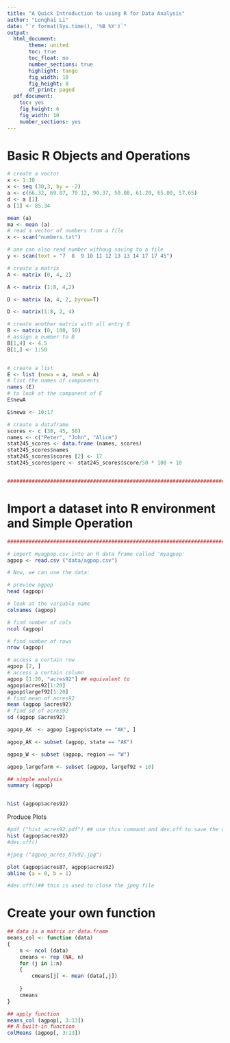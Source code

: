 ```yaml
---
title: "A Quick Introduction to using R for Data Analysis"
author: "Longhai Li"
date: "`r format(Sys.time(), '%B %Y')`"
output:
  html_document:
       theme: united
       toc: true
       toc_float: no
       number_sections: true
       highlight: tango
       fig_width: 10
       fig_height: 8
       df_print: paged
  pdf_document:
    toc: yes
    fig_height: 6
    fig_width: 10
    number_sections: yes
---
```

# Basic R Objects and Operations

```r
# create a vector
x <- 1:10
x <- seq (30,3, by = -2)
a <- c(66.32, 69.87, 70.12, 90.37, 50.08, 61.20, 65.00, 57.65)
d <- a [1]
a [1] <- 85.34

mean (a)
ma <- mean (a)
# read a vector of numbers from a file
x <- scan("numbers.txt")

# one can also read number withoug saving to a file
y <- scan(text = "7  8  9 10 11 12 13 13 14 17 17 45")

# create a matrix
A <- matrix (0, 4, 2)

A <- matrix (1:8, 4,2)

D <- matrix (a, 4, 2, byrow=T)

D <- matrix(1:8, 2, 4)

# create another matrix with all entry 0
B <- matrix (0, 100, 50)
# assign a number to B
B[1,4] <- 4.5
B[1,] <- 1:50


# create a list
E <- list (newa = a, newA = A)
# list the names of components
names (E)
# to look at the component of E
E$newA 

E$newa <- 10:17

# create a dataframe
scores <- c (30, 45, 50)
names <- c("Peter", "John", "Alice")
stat245_scores <- data.frame (names, scores)
stat245_scores$names
stat245_scores$scores [2] <- 17
stat245_scores$perc <- stat245_scores$score/50 * 100 + 10


###############################################################################
```

# Import a dataset into R environment and Simple Operation

```r
###############################################################################

# import myagpop.csv into an R data frame called 'myagpop'
agpop <- read.csv ("data/agpop.csv")

# Now, we can use the data:

# preview agpop
head (agpop)

# look at the variable name
colnames (agpop) 

# find number of cols
ncol (agpop) 

# find number of rows
nrow (agpop) 

# access a certain row 
agpop [2, ]
# access a certain column
agpop [1:20, "acres92"] ## equivalent to 
agpop$acres92[1:20]
agpop$largef92[1:20]
# find mean of acres92
mean (agpop $acres92)
# find sd of acres92
sd (agpop $acres92)

agpop_AK  <- agpop [agpop$state == "AK", ]

agpop_AK <- subset (agpop, state == "AK")

agpop_W <- subset (agpop, region == "W")

agpop_largefarm <- subset (agpop, largef92 > 10)

## simple analysis
summary (agpop)


hist (agpop$acres92)
```

Produce Plots

```r
#pdf ("hist_acres92.pdf") ## use this command and dev.off to save the output to a file
hist (agpop$acres92)
#dev.off()

#jpeg ("agpop_acres_87v92.jpg")

plot (agpop$acres87, agpop$acres92)
abline (a = 0, b = 1)

#dev.off()## this is used to close the jpeg file
```

# Create your own function

```r
## data is a matrix or data.frame
means_col <- function (data)
{
    n <- ncol (data)
    cmeans <- rep (NA, n)
    for (j in 1:n)
    {
        cmeans[j] <- mean (data[,j])
        
    }
    cmeans
}

## apply function
means_col (agpop[, 3:13])
## R built-in function
colMeans (agpop[, 3:13])
```


